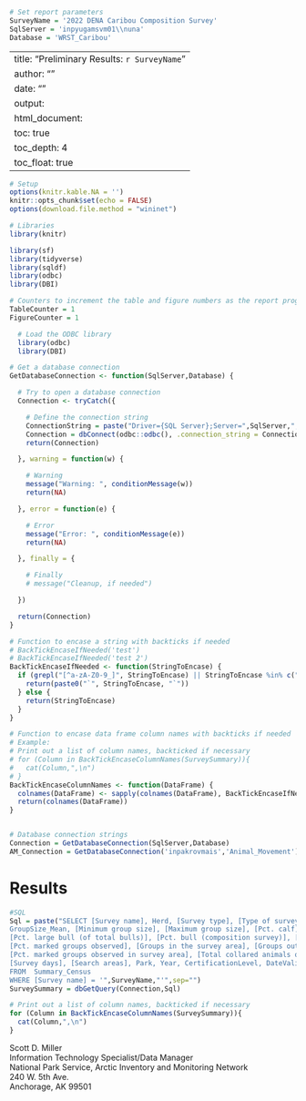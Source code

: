 ```r
# Set report parameters
SurveyName = '2022 DENA Caribou Composition Survey'
SqlServer = 'inpyugamsvm01\\nuna'
Database = 'WRST_Caribou'
```

---
title: "Preliminary Results: `r SurveyName`"
author: ""
date: ""
output:
  html_document:
    toc: true
    toc_depth: 4
    toc_float: true
---

```r

# Setup
options(knitr.kable.NA = '')
knitr::opts_chunk$set(echo = FALSE)
options(download.file.method = "wininet")

# Libraries
library(knitr)

library(sf)
library(tidyverse)
library(sqldf)
library(odbc)
library(DBI)

# Counters to increment the table and figure numbers as the report progresses.
TableCounter = 1
FigureCounter = 1

```

```r
  # Load the ODBC library
  library(odbc)
  library(DBI)

# Get a database connection
GetDatabaseConnection <- function(SqlServer,Database) {

  # Try to open a database connection
  Connection <- tryCatch({

    # Define the connection string
    ConnectionString = paste("Driver={SQL Server};Server=",SqlServer,";Database=",Database,";Trusted_Connection=Yes;",sep="")
    Connection = dbConnect(odbc::odbc(), .connection_string = ConnectionString)
    return(Connection)

  }, warning = function(w) {

    # Warning
    message("Warning: ", conditionMessage(w))
    return(NA)

  }, error = function(e) {

    # Error
    message("Error: ", conditionMessage(e))
    return(NA)

  }, finally = {

    # Finally
    # message("Cleanup, if needed")

  })

  return(Connection)
}

# Function to encase a string with backticks if needed
# BackTickEncaseIfNeeded('test')
# BackTickEncaseIfNeeded('test 2')
BackTickEncaseIfNeeded <- function(StringToEncase) {
  if (grepl("[^a-zA-Z0-9_]", StringToEncase) || StringToEncase %in% c("", "TRUE", "FALSE", "NULL", "NA")) {
    return(paste0("`", StringToEncase, "`"))
  } else {
    return(StringToEncase)
  }
}

# Function to encase data frame column names with backticks if needed
# Example:
# Print out a list of column names, backticked if necessary
# for (Column in BackTickEncaseColumnNames(SurveySummary)){
#   cat(Column,",\n")
# }
BackTickEncaseColumnNames <- function(DataFrame) {
  colnames(DataFrame) <- sapply(colnames(DataFrame), BackTickEncaseIfNeeded)
  return(colnames(DataFrame))
}



```



```r

# Database connection strings
Connection = GetDatabaseConnection(SqlServer,Database) 
AM_Connection = GetDatabaseConnection('inpakrovmais','Animal_Movement') 

```


# Results

```r
#SQL
Sql = paste("SELECT [Survey name], Herd, [Survey type], [Type of survey], Timing, Cow, Calf, [Small bull], [Medium bull], [Large bull], Bull, BullsWereCategorized, Adult, Caribou, Unknown, [Calf, male], [Calf, female], [Calf, unclassified], Yearling,
GroupSize_Mean, [Minimum group size], [Maximum group size], [Pct. calf], [Pct. cow], [Pct. small bull], [Pct. medium bull], [Pct. large bull], [Pct. small bull (of total bulls)], [Pct. medium bull (of total bulls)],
[Pct. large bull (of total bulls)], [Pct. bull (composition survey)], [Pct. bull (population survey)], [Calves/100 cows], [Bulls/100 cows], [Total groups observed], Marked, Seen, [Marked and Seen], [Marked and Not Seen],
[Pct. marked groups observed], [Groups in the survey area], [Groups out of the survey area], [Marked groups in survey area], [Marked groups observed in survey area], [Observed groups in survey area],
[Pct. marked groups observed in survey area], [Total collared animals observed], [Number of frequencies that were available on survey date (Animal_Movement)], [Collars not heard or not searched], [Start date], [End date],
[Survey days], [Search areas], Park, Year, CertificationLevel, DateValidated, ValidatedBy
FROM  Summary_Census
WHERE [Survey name] = '",SurveyName,"'",sep="")
SurveySummary = dbGetQuery(Connection,Sql)

# Print out a list of column names, backticked if necessary
for (Column in BackTickEncaseColumnNames(SurveySummary)){
  cat(Column,",\n")
}

```



Scott D. Miller\
Information Technology Specialist/Data Manager\
National Park Service, Arctic Inventory and Monitoring Network\
240 W. 5th Ave.\
Anchorage, AK 99501



